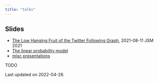 ```yaml
---
title: "talks"
---
```



## Slides

- [The Low Hanging Fruit of the Twitter Following Graph](https://github.com/alexpghayes/JSM2021), 2021-08-11 JSM 2021
- [The linear probability model](https://github.com/alexpghayes/linear-probability-model)
- [misc presentations](https://github.com/alexpghayes/workshops_presentations)

TODO

Last updated on 2022-04-26.
